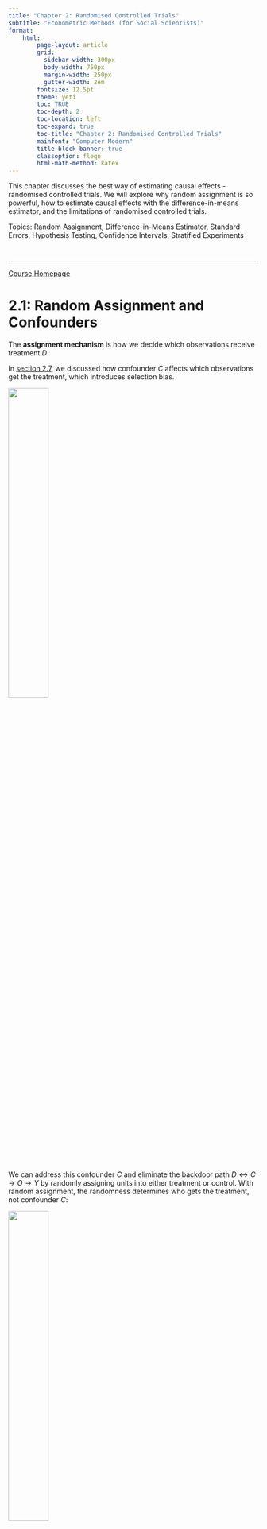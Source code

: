 ```yaml
---
title: "Chapter 2: Randomised Controlled Trials"
subtitle: "Econometric Methods (for Social Scientists)"
format:
    html:
        page-layout: article
        grid:
          sidebar-width: 300px
          body-width: 750px
          margin-width: 250px
          gutter-width: 2em
        fontsize: 12.5pt
        theme: yeti
        toc: TRUE
        toc-depth: 2
        toc-location: left
        toc-expand: true
        toc-title: "Chapter 2: Randomised Controlled Trials"
        mainfont: "Computer Modern"
        title-block-banner: true
        classoption: fleqn
        html-math-method: katex
---
```


This chapter discusses the best way of estimating causal effects - randomised controlled trials. We will explore why random assignment is so powerful, how to estimate causal effects with the difference-in-means estimator, and the limitations of randomised controlled trials.

Topics: Random Assignment, Difference-in-Means Estimator, Standard Errors, Hypothesis Testing, Confidence Intervals, Stratified Experiments

<br />

------------------------------------------------------------------------

[Course Homepage](https://politicalscience.github.io/metrics/)

# 2.1: Random Assignment and Confounders

The **assignment mechanism** is how we decide which observations receive treatment $D$.

In [section 2.7](https://politicalscience.github.io/metrics/1/1.html#selection-bias-and-confounding-variables), we discussed how confounder $C$ affects which observations get the treatment, which introduces selection bias.

![](figures/1-1.png){fig-align="center" width="40%"}

We can address this confounder $C$ and eliminate the backdoor path $D \leftrightarrow C \rightarrow O \rightarrow Y$ by randomly assigning units into either treatment or control. With random assignment, the randomness determines who gets the treatment, not confounder $C$:

![](figures/2-1.png){fig-align="center" width="40%"}

With random assignment mechanism $R$, now units are assigned to control randomly, not based on the confounder $C$. Thus, $C$ and $D$ should no longer be correlated, thus removing the backdoor effect, selection bias, and the influence of confounder $C$.

::: callout-tip
## Definition: Random Assignment

With random assignment ,selection bias and the influence of confounder $C$ is eliminated. Thus, the control group and treatment group should be similar, as every observation has an equal chance of being selected into either group.

If the control and treatment groups are similar, the potential outcomes should be independent of treatment and control groups. Thus, the following statements are ture:

$$
\begin{split}
\bar{y}_{1i, \ D_i = 1} \approx \bar{y}_{1i, \ D_i = 0} \approx \bar{y}_{1i} \\
\bar{y}_{0i, \ D_i = 1} \approx \bar{y}_{0i, \ D_i = 0} \approx \bar{y}_{0i}
\end{split}
$$
:::

<br />

<br />

------------------------------------------------------------------------

[Course Homepage](https://politicalscience.github.io/metrics/)

# 2.2: Difference-in-Means Estimator for Causal Effects

Since random assignment removes the effect of confounders, that means there is no more selection bias. Thus, we can use the naive estimator (now called the difference-in-means estimator) to estimate the causal effect.

Let us show this mathematically. Recall the naive estimator:

$$
\hat{\tau} = \bar{y}_{1i, \ D_i = 1} - \bar{y}_{0i, \ D_i = 0}
$$

Given the assumption of randomisation, we established in the last section, we know:

$$
\begin{split}
\bar{y}_{1i, \ D_i = 1} \approx \bar{y}_{1i, \ D_i = 0} \approx \bar{y}_{1i} \\
\bar{y}_{0i, \ D_i = 1} \approx \bar{y}_{0i, \ D_i = 0} \approx \bar{y}_{0i}
\end{split}
$$

Thus, we know the following is true:

$$
\hat{\tau} = \bar{y}_{1i, \ D_i = 1} - \bar{y}_{0i, \ D_i = 0} \approx  \bar{y}_{1i} - \bar{y}_{0i}
$$

We know that the ATE is defined as $\bar{y}_{1i} - \bar{y}_{0i}$. Thus, our naive estimator (now called the difference in means estimator) estimates the average treatment effect of $D$ on $y$.

<br />

We can rewrite this equation in a nicer, easier to read format:

::: callout-tip
## Definition: Difference-in-Means Estimator

The estimate of the average treatment effect of a randomised controlled trial is:

$$
\widehat{ATE} = \bar{y}_t - \bar{y}_c
$$

Where $\bar{y}_t$ is the average $y$ value in the treatment group, and $\bar{y}_c$ is the average $y$ value in the control group.

Thus, the causal effect of $D$ on $y$ is simply the **difference-in-means** of the two groups.
:::

Or in other words, to calculate the average treatment effect of a randomised experiment, we:

1.  Calculate $\bar y_t$, which is done by finding the average $y$ value in the treatment group
2.  Calculate $\bar{y}_c$, which is done by finding the average $y$ value in the control group
3.  Find the difference $\bar{y}_t - \bar{y}_c$ and we have our estimate of the average treatment effect.

<br />

::: callout-warning
## Interpretation Warning!

For this estimate of the ATE to be true, there must be random assignment of treatment, and the treatment and control groups must be similar to each other on all confounding variables.
:::

If this assumption is violated (either due to lack of random assignment, or failure of randomisation), we can no longer estimate the causal effects with the difference-in-means estimator.

-   This is because if the control and treatment groups are not similar to each other on all confounders, there is the possibility of selection bias in our difference-in-means estimator.
-   We will discuss how to check for this assumption in [section 3.6](https://politicalscience.github.io/metrics/causal/3.html#balance-tables-to-verify-the-assumptions-of-randomisation).

<br />

<br />

------------------------------------------------------------------------

[Course Homepage](https://politicalscience.github.io/metrics/)

# 2.3: Uncertainty in Causal Estimates and Standard Errors

### Uncertainty in our Estimates

Remember how we randomly assigned units to treatment or control?

-   What if we ran the experiment again?
-   The treatment and control groups would very likely not be exactly the same, and thus, we would get a slightly different causal effect.

Thus, we have some uncertainty with our causal estimate - re-running the experiment might result in a different answer. The ATE we have calculated is only our specific sample average treatment effect (SATE), notated $\widehat{ATE}$ or $\hat\tau$.

-   Why "sample"? Well, through random assignment, you are basically “randomly sampling” potential outcomes - since randomly choosing one unit to be in treatment/control means not seeing the other counterfactual potential outcome.

Thus, we need some mechanism to account for sampling variability and how rerunning the experiment might result in different results.

<br />

Imagine that we take a sample from a population (or some random assignment mechanism). Then, we estimate $\hat\tau$.

That is a sample estimate, which is often notated $\hat{\theta}$.

-   I use $\hat{\theta}$, since this idea of uncertainty can be applied to any estimation process, not just $\hat\tau$.
-   For example, everything discussed later applies to $\hat\beta_1$ estimates from OLS $\hat\tau$ estimates from difference-in-means, and many more estimates, so it just makes since to use $\hat\theta$ to represent any estimate.

Then, let us take another sample from the same population (or do another random assignment), and find the sample estimate. This will be slightly different than the first sample, since we are randomly sampling. That is another sample estimate.

We keep taking samples from the same population (more random assignments), and getting more and more sample estimates.

<br />

Now, let us plot all our sample estimates $\hat{\theta}$ into a histogram or density plot. The $x$ axis labels all the possible sample estimates $\hat{\theta}$ we have gotten above, and the $y$ axis is how frequently a specific sample estimate occurs.

The result is a distribution, just like a random variable distribution. That distribution is the **sampling distribution**.

According to the **central limit theorem**, the sampling distribution approximates that of a normal distribu- tion (or t-distribution if our sample size is small). We know that a normal distribution is defined by two parameters - mean and variance.

<br />

### Standard Errors

The standard error is the standard deviation of the sampling distribution. It is often notated $se(\hat{\theta})$.

But first, what even is a standard deviation? And how do we calculate that for the sampling distribution? Let us quickly review:

Our sampling distribution has a variance, which is basically how spread out the variable is. Variance for any variable $x$ is defined as:

$$
Var(x) = \mathbb{E}[(x_i -\bar{x})^2] = \sigma^2 
$$

The standard deviation of any variable is the square root of variance.

$$
sd(x) = \sqrt{Var(x)} = \sigma
$$

These formulas are divided by $\sqrt{n}$ when we consider the variability of a sample average.

$$
sd(\hat{x}) = \frac{\sigma}{\sqrt{n}} = \frac{\sqrt{\mathbb{E}[(x_i - \bar{x})^2]}}{\sqrt{n}}
$$

The standard deviation of our sampling distribution is called the **standard error** of our estimate.

Our sampling distribution of $\hat{\tau}$, if we remember, is a difference-in-sample-averages.

-   So, we have to find the standard deviation of a difference-in-means of variables.
-   This will involve adding together two sample average standard deviations (since we are combining the two distributions into one).

::: callout-tip
## Definition: Standard Error for Difference in Means

The standard error is the standard deviation of the sampling distribution. It is often notated $se(\hat{\theta})$.

The standard error for a difference-in-means is as follows:

$$
\begin{split}
\widehat{se}(\hat{\tau}) & = \sqrt{ \frac{\sigma_t^2}{n_t} + \frac{\sigma_c^2}{n_c} } \\
& = \sqrt{ \frac{\mathbb{E}[(y_i - \bar{y})^2 | D_i = 1]}{n_t} + \frac{\mathbb{E}[(y_i - \bar{y})^2 | D_i = 0]}{n_c}}
\end{split}
$$

Where $n_t$ is the number of observations in the treatment group, $n_c$ is the number of observations in the control group.

Note: While the idea of standard errors applies to almost any estimator, the actual standard error formula may differ. This is only the standard error for a difference-in-means estimator.
:::

This standard error tells us the preciseness of our estimates - how much variability is there in our estimates given the random sampling uncertainty.

-   We will use the standard error to test if our causal estimates are truly a result of a causal relationship, or just a product of random chance.

<br />

### Confidence Intervals

We have a causal estimate $\hat{\tau}_{ATE}$ already. However, the issue, as we just described, is that if we run another random assignment, we will get a slightly different causal estimate.

So how do we account for this issue? We can do this with **confidence intervals**.

::: callout-tip
## Definition: Confidence Intervals

Confidence Intervals are intervals of plausible true ATE values given our sample estimate $\hat{\tau}$. We create this interval by adding "buffer" to each side of our sample estimate.

The lower and upper bounds of this 95% confidence interval is:

$$
\hat{\tau} ± 1.96 \widehat{se}(\hat{\tau})
$$

The reason for the 1.96 is that in a normal distribution, 1.96 standard deviations above and below the mean contains 95% of the area under the distribution.

-   This can slightly change if our sample size is less than 30, where we will use a t-distribution instead. The computer can help us calculate this.

The 95% confidence interval means that, if we were to run random sample after random sample, 95% of the confidence intervals generated from each sample's estimates, would contain the true value of the ATE.
:::

<br />

<br />

------------------------------------------------------------------------

[Course Homepage](https://politicalscience.github.io/metrics/)

# 2.4: Causal Inference and Hypothesis Testing

### Intuition of Hypothesis Tests

We know there is some uncertainty with our sample estimate, as defined by the standard error. So, how do we know if we actually have a causal effect with this uncertainty?

-   For example, what if our $\hat\tau$ shows a relationship between $D$ and $y$ when the real $\tau$ of the population shows no relationship? After all, our $\hat\tau$ estimate could just be due to sampling variance.

What we do is hypothesis testing: a way to test, given a certain level of uncertainty, whether or not we believe there is a causal effect.

We start off with the status-quo "old theory", and try to disprove it.

-   This is called the **null hypothesis**, typically notated $H_0$.
-   For causal inference, our null hypothesis is typically that *there is relationship between* $D$ and $y$. We notate this as $H_0 : ATE = 0$.

The new theory we are trying to prove is called the **alternate hypothesis**.

-   For causal inference, our alternate hypothesis is typically that *there is a relationship between* $D$ and $y$. We notate this as $H_1 : ATE ≠ 0$.

[We assume that the null hypothesis is true, unless we are 95% confident that we can reject the null hypothesis, and only then, can we accept the alternative hypothesis.]{.underline}

<br />

### Implementing Hypotheses Tests

We start a hypothesis test by notating our hypotheses:

$$
H_0 : ATE =0 \quad \text{and} \quad H_1: ATE ≠ 0
$$

Next, we have to find a t-test statistic.

::: callout-tip
## Definition: T-test Statistic

The t-test statistic tells us how far our estimate $\hat{\tau}$ is from the null hypothesis value of $\mu_0 = 0$. This distance is expressed in terms of standard errors of the estimate.

$$
t= \frac{\hat{\tau} - \mu_0}{\widehat{se}(\hat{\tau})}
$$

Note, since $\mu = 0$, we technically do not need it in the equation. However, sometimes (very rarely), you may have a reason to test a different null hypothesis, so then you would plug in a different value for $\mu_0$.
:::

<br />

After we have a test statistic, we need to consult a t-distribution.

-   Specifically, we should consult the t-distribution with $n-2$ degrees of freedom (degrees of freedom are the sole parameter of the t-distribution).

Once we have this t-distribution, start from the centre of the t-distribution, and go *t-test-statistic* number of standard deviations away from the centre towards both directions.

Then, at the point we have ended up, calculate the probability (area under the curve) of a t-test statistic equal or even more extreme could occur (we will not do this manually, the computer will do this). The figure below shows this probability:

![](figures/2-2.jpeg){fig-align="center" width="50%"}

The shaded area is the probability of a t-test statistic equal to or even more extreme could occur, given the null hypothesis is true. This is the p-value.

::: callout-tip
## Definition: P-Value

The p-value is the probability of a t-test statistic equal to or even more extreme could occur, given the null hypothesis is true.

If this is less than 0.05 (5%), that means the null hypothesis has a very low chance of being true, so we reject the null hypothesis as no longer true.

-   So, if the p-value is above 0.05, there is a above 5% chance that the null hypothesis is true. This is too high for our liking, so we cannot reject the null hypothesis, and we cannot conclude any causal effect of $D$ on $y$.

-   If the p-value is less than 0.05, there is less than a 5% chance that the null hypothesis is true. In econometrics, we thus reject the null hypothesis, and conclude that there is a causal effect of $D$ on $y$.

[So very simply, if the p-value is less than 0.05, we can conclude that there is a causal effect of $D$ on $y$. If not, we cannot conclude this.]{.underline}
:::

Thus, the hypothesis test allows us to test if, under uncertainty due to randomisation, if we actually have a causal effect of $D$ on $y$.

<br />

### Types of Errors

Of course, with 95% confidence, there is a chance we incorrectly conclude a causal effect. These are called errors. There are two types of errors.

1.  **Type I error**, also called a **false positive**. This occurs when we reject the null hypothesis, even though the null hypothesis is actually true.
2.  **Type II error**, also called a **false negative**. This occurs when we fail to reject the null hypothesis, even though the null hypothesis is actually false.

<br />

<br />

------------------------------------------------------------------------

[Course Homepage](https://politicalscience.github.io/metrics/)

# 2.5: Balance Tables to Verify the Assumptions of Randomisation

If the treatment and control groups are not similar (in regard to key confounding variable values), our difference-in-means estimator will be biased with selection bias.

Why is this? Well, if our treatment and control groups are not similar, then the following assumptions will not be met, which are critical in eliminating selection bias:

$$
\begin{split}
\bar{y}_{1i, \ D_i = 1} \approx \bar{y}_{1i, \ D_i = 0} \approx \bar{y}_{1i} \\
\bar{y}_{0i, \ D_i = 1} \approx \bar{y}_{0i, \ D_i = 0} \approx \bar{y}_{0i}
\end{split}
$$

Thus, we need to be confident this assumption is met.

For researchers, this is especially important, since they need to show that their results are valid. Thus researchers will often show a **balance table** before or after their estimation process.

A balance table is essentially a table that shows the average difference in values of confounders in both treatment and control groups. For example, below is a balance table:

![](figures/2-3.png){fig-align="center" width="80%"}

The key row to look at is the *treatment-control* row.

-   The numbers not in parentheses the difference between treatment and control for the corresponding confounder.
-   The numbers in parentheses are the standard errors of the estimated difference.
-   Stars (see legend below the table) show significance of a t-test.

If no treatment-control for key confounders is significantly different (no stars), then randomisation has suceeded, and indeed, our control and treatment group are similar.

-   In the balance table above, there are no stars in the *treatment-control* row, so our treatment and control groups are similar to each other, and our assumptions are likely to be met.

<br />

<br />

------------------------------------------------------------------------

[Course Homepage](https://politicalscience.github.io/metrics/)

# 2.6: Blocking and Stratified Experiments

Blocking, also called stratified experiments, is an extension of randomised experiments to ensure that randomisation does not fail.

Imagine that you have four units in your experiment that you have to assign to treatment/control.

-   Their pre-treatment outcomes are $y_{0i} = \{2,2,8,8\}$.
-   This means you have a $1/3$ chance of ending up with the random assignment of $\{2,2\}$ in one group and $\{8,8\}$ in another group.
-   That would not be good - since clearly the treatment and control groups in that situation would be very different from each other, introducing selection bias.

<br />

With **blocking/stratified experiments**, we can prevent this from happening.

The procedure is as follows:

1.  Before randomisation, separate your sample of $N$ units into $J$ subgroups
2.  Within each subgroup, randomly assign units to treatment and control group (essentially, smaller randomised experiments within a bigger experiment).

<br />

::: callout-note
## Example of Blocking

With out previous example of pre-treatment outcomes being $y_{0i} = \{2,2,8,8\}$, we could divide these observations into $J=2$ subgroups.

1.  Subgroup 1 would be $\{2, 2\}$
2.  Subgroup 2 would be $\{8, 8\}$

Then, within each subgroup, randomly assign one observation to control, and the other to treatment.

Thus, we are guaranteed to get at least one unit from each subgroup into both our treatment and control groups, minimising the chance randomisation fails.
:::

<br />

To estimate our effects for blocking experiments, we will have to take the weighted average of each subgroup’s average treatment effect (ATE), with the weights being the proportion of units each group accounts for:

$$
\hat\tau = \sum\limits_{j=1}^J \frac{N_j}{N}\tau_j
$$

Where $N$ is the total number of observations, $J$ is the total number of subgroups, $j$ is one of the subgroups, $N_j$ is the number of units within subgroup $j$, and $\tau_j$ is the ATE of subgroup $j$.

<br />

<br />

------------------------------------------------------------------------

[Course Homepage](https://politicalscience.github.io/metrics/)

# 2.7: Validity and Issues with Randomised Controlled Trials

Randomisation, when it works, is magical - it can help us obtain the best estimates of causal effects that are possible.

But, randomised controlled trials do have several issues that can affect our validity of our estimates and conclusions:

1.  **Failure of randomisation**: if for some reason, randomisation does not result in control and treatment groups being similar, we cannot accurately estimate the average treatment effect. Blocking should help us deal with this, but it is still possible for randomisation to fail.
2.  **Non-Compliance**: Sometimes, despite assigning certain units to treatment or control, the units do not comply and do the opposite (i.e. people assigned to control still take the treatment). This is a huge issue since researchers are not gods - we cannot force people to take treatment. The biggest threat non-compliance creates is that perhaps, a confounder is causing certain units to be more likely to not comply. We will deal with this issue in the later parts of this book with Instrumental Variables.
3.  **Attrition**: sometimes, it is not possible to measure the outcomes of some people in a study, either due to people moving away, passing away, or refusing to answer surveys or have their measurements be taken. This once again is an issue - since perhaps a confounding variable is causing this issue.

<br />

However, the biggest issue with randomised controlled trials is the impracticality and infeasability of them in many situations, especially in social science research.

-   For example, let us say you want to run an experiment on how democracy affects economic growth.
-   It is nearly impossible to randomly assign countries to be a democracy. First, if you assign, for example, Russia to be a democracy, you have no power to make them actually follow through with your study. Second, there are ethical concerns about randomly allocating millions to democracy or autocracy.

Another major issue is that even when experiments are theoretically feasible, they can be too expensive to implement. Randomised Controlled Trials are extremely expensive even when they are possible to run.

<br />

Thus, we will need to introduce ways to address for confounders and estimate causal effects for the vast majority of cases where we will not be able to run a randomised controlled trial.

The rest of this course focuses on these techniques. A brief overview of them:

-   **Multiple Linear Regression**, in theory, can control for confounding variables. However, in reality, there are often too many issues for Mutliple Linear Regression to be considered sufficient for causal inference.
-   **Selection on Observables** methods including matching, subclassification, and weighting, are excellent in specific situations, but fail to deal with unobservable confounders.
-   **Instrumental Variables Estimator**, in theory, can deal with both non-compliance and confounders, however, there are also drawbacks to this method that we will cover later.
-   Q**uasi-experimental methods**, like regression discontinuity and differences-in- differences are the most popular methods of causal inference today, and can deal with many of the weaknesses of other approaches.

<br />

<br />

------------------------------------------------------------------------

[Course Homepage](https://politicalscience.github.io/metrics/)

# Implementation in R

The packages we will need for this are:

```r
library(tidyverse)
library(fixest)
library(texreg)
```

```r
setwd("/Users/kevinli/Documents/GitHub/politicalscience.github.io/metrics/1")
dta <- read_csv("data/olken_data.csv")
```

<br />

## Difference-in-Means Estimator

There are two ways to estimate the difference in means.

First, we can follow the mathematical formula $\hat{\tau}_{ATE} = \bar{y}_t - \bar{y}_c$ by finding the means of the treatment and control group, then finding the difference:

```r
# group by treatment (1 or 0), find mean y
ate <- mydata %>%
  group_by(treatment) %>%
  summarise(mean = mean(y, na.rm = TRUE), .groups = 'drop')

# that creates a tibble, 1st col is treated status, 2nd col is mean.
# 1st row is treated = 0, 2nd row is treated = 1

#difference
ate[2,2] - ate[1,2]
```

For example:

```r
ate <- dta %>%
  group_by(treat_invite) %>%
  summarise(mean = mean(pct_missing, na.rm = TRUE), .groups = 'drop')

ate[2,2] - ate[1,2]
```

<br />

Alternatively, we can use regression to estimate the difference-in-means estimator (this will be explained in later chapters)

-   The argument *se = "hetero"* tells R to calculate heteroscedasticity-robust standard errors, which will be discussed later in chapter 4. Just know it is standard to do so.

```r
ate <- feols(y ~ treatment, data = mydata, se = "hetero")
summary(ate)
```

For example:

```r
ate <- feols(pct_missing ~ treat_invite, data = dta, se = "hetero")
summary(ate)
```

We can see the output estimate of *treat_invite* is the same as the example above using the difference-in-means estimator.

<br >

## Hypothesis Testing in Experiments

For hypothesis testing in R, we use the regression estimator.

```r
ate <- feols(y ~ treatment, data = mydata, se = "hetero")
summary(ate)
```

For example:

```r
ate <- feols(pct_missing ~ treat_invite, data = dta, se = "hetero")
summary(ate)
```

We can see that the output of *treat_invite* does not have stars, and its p-value is 0.48131, which is way above the rejection threshold of 0.05. Thus, it is not statistically significant.

-   We can also see the t-value is calculated here if you need it.

<br />

## Confidence Intervals in Experiments

For confidence intervals in R, we first run a regression (see above), then use the *confint* command:

```r
confint(ate)
```

For example:

```r
confint(ate)
```

Here in the *treat_invite* row, we can see the lower and upper bounds of the 95% confidence interval for the difference-in-means estimator.

<br />

## Balance Tables

To create a balance table, you first run multiple regressions where the output variable is the covariate, and the explanatory variable is the treatment variable. Then, we use the *screenreg()* funtion or *texreg()* function to create a balance table.

For example:

```r
m1 <- feols(head_edu ~ treat_invite, data = dta, se = "hetero")
m2 <- feols(mosques ~ treat_invite, data = dta, se = "hetero")
m3 <- feols(pct_poor ~ treat_invite, data = dta, se = "hetero")
m4 <- feols(total_budget ~ treat_invite, data = dta, se = "hetero")

screenreg(l = list(m1, m2, m3, m4),
  custom.model.names = c("Village Head Education", "Mosques per 1,000", "Prop. of Households in Poverty", "Total Budget"),
  custom.coef.names = c("Intercept", "Treatment"),
  digits = 3, include.rsquared = FALSE, include.adjrs = FALSE)
```

We can see we have a balance table here. If you prefer a latex output (which can be put into a document), then change *screenreg()* to *texreg()*.

